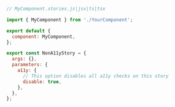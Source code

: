 ```js
// MyComponent.stories.js|jsx|ts|tsx

import { MyComponent } from './YourComponent';

export default {
  component: MyComponent,
};

export const NonA11yStory = {
  args: {},
  parameters: {
    a11y: {
      // This option disables all a11y checks on this story
      disable: true,
    },
  },
};
```
